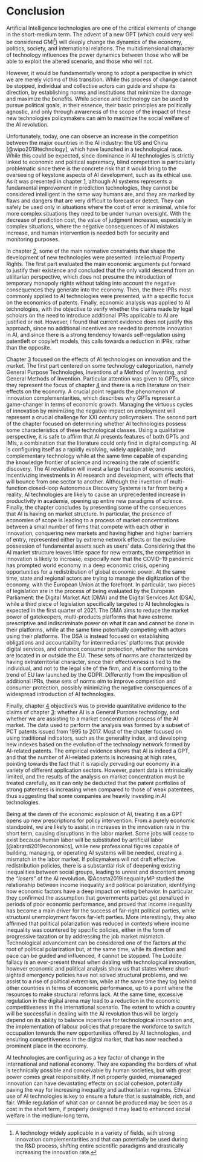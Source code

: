 Conclusion {#conclusion .unnumbered}
==========

Artificial Intelligence technologies are one of the critical elements of
change in the short-medium term. The advent of a new GPT (which could
very well be considered GMI[^45]) will deeply change the dynamics of the
economy, politics, society, and international relations. The
multidimensional character of technology influences the power dynamics
between those who will be able to exploit the altered scenario, and
those who will not.

However, it would be fundamentally wrong to adopt a perspective in which
we are merely victims of this transition. While this process of change
cannot be stopped, individual and collective actors can guide and shape
its direction, by establishing norms and institutions that minimize the
damage and maximize the benefits. While science and technology can be
used to pursue political goals, in their essence, their basic principles
are politically agnostic, and only through awareness of the scope of the
impact of these new technologies policymakers can aim to maximize the
social welfare of the AI revolution.

Unfortunately, today, one can observe an increase in the competition
between the major countries in the AI industry: the US and China
[@wipo2019technology], which have launched in a technological race.
While this could be expected, since dominance in AI technologies is
strictly linked to economic and political supremacy, blind competition
is particularly problematic since there is the concrete risk that it
would bring to the overseeing of keystone aspects of AI development,
such as its ethical use. As it was presented in chapter
[1](#chap:ai){reference-type="ref" reference="chap:ai"},
although AI systems represents a fundamental improvement in prediction
technologies, they cannot be considered intelligent in the same way
humans are, and they are marked by flaws and dangers that are very
difficult to forecast or detect. They can safely be used only in
situations where the cost of error is minimal, while for more complex
situations they need to be under human oversight. With the decrease of
prediction cost, the value of judgment increases, especially in complex
situations, where the negative consequences of AI mistakes increase, and
human intervention is needed both for security and monitoring purposes.

In chapter [2](#chap:ip){reference-type="ref"
reference="chap:ip"}, some of the main normative constraints that shape
the development of new technologies were presented: Intellectual
Property Rights. The first part evaluated the main economic arguments
put forward to justify their existence and concluded that the only valid
descend from an utilitarian perspective, which does not presume the
introduction of temporary monopoly rights without taking into account
the negative consequences they generate into the economy. Then, the
three IPRs most commonly applied to AI technologies were presented, with
a specific focus on the economics of patents. Finally, economic analysis
was applied to AI technologies, with the objective to verify whether the
claims made by legal scholars on the need to introduce additional IPRs
applicable to AI are justified or not. However, I found that current
evidence does not justify this approach, since no additional incentives
are needed to promote innovation in AI, and since there is a strong
tendency towards self-regulation using patentleft or copyleft models,
this calls towards a reduction in IPRs, rather than the opposite.

Chapter [3](#chap:innovation){reference-type="ref"
reference="chap:innovation"} focused on the effects of AI technologies
on innovation and the market. The first part centered on some technology
categorization, namely General Purpose Technologies, Inventions of a
Method of Inventing, and General Methods of Invention. Particular
attention was given to GPTs, since they represent the focus of chapter
[4](#chap:analysis){reference-type="ref"
reference="chap:analysis"} and there is a rich literature on their
effects on the economy. A crucial point regards the phenomenon of
innovation complementarities, which describes why GPTs represent a
game-changer in terms of economic growth. Managing the virtuous cycles
of innovation by minimizing the negative impact on employment will
represent a crucial challenge for XXI century policymakers. The second
part of the chapter focused on determining whether AI technologies
possess some characteristics of these technological classes. Using a
qualitative perspective, it is safe to affirm that AI presents features
of both GPTs and IMIs, a combination that the literature could only find
in digital computing. AI is configuring itself as a rapidly evolving,
widely applicable, and complementary technology while at the same time
capable of expanding the knowledge frontier of science and increasing
the rate of scientific discovery. The AI revolution will invest a large
fraction of economic sectors, incentivizing investments in AI research
and development, with effects that will bounce from one sector to
another. Although the invention of multi-function closed-loop Autonomous
Discovery Systems is far from being a reality, AI technologies are
likely to cause an unprecedented increase in productivity in academia,
opening up entire new paradigms of science. Finally, the chapter
concludes by presenting some of the consequences that AI is having on
market structure. In particular, the presence of economies of scope is
leading to a process of market concentrations between a small number of
firms that compete with each other in innovation, conquering new markets
and having higher and higher barriers of entry, represented either by
extreme network effects or the exclusive possession of fundamental
assets such as users' data. Considering that the AI market structure
leaves little space for new entrants, the competition in innovation is
likely to increase, especially now that the COVID-19 pandemic has
prompted world economy in a deep economic crisis, opening opportunities
for a redistribution of global economic power. At the same time, state
and regional actors are trying to manage the digitization of the
economy, with the European Union at the forefront. In particular, two
pieces of legislation are in the process of being evaluated by the
European Parliament: the Digital Market Act (DMA) and the Digital
Services Act (DSA), while a third piece of legislation specifically
targeted to AI technologies is expected in the first quarter of 2021.
The DMA aims to reduce the market power of gatekeepers, multi-products
platforms that have extreme prescriptive and indiscriminate power on
what it can and cannot be done in their platforms, while at the same
time potentially competing with actors using their platforms. The DSA is
instead focused on establishing obligations and accountability for
intermediaries' platforms that provide digital services, and enhance
consumer protection, whether the services are located in or outside the
EU. These sets of norms are characterized by having extraterritorial
character, since their effectiveness is tied to the individual, and not
to the legal site of the firm, and it is conforming to the trend of EU
law launched by the GDPR. Differently from the imposition of additional
IPRs, these sets of norms aim to improve competition and consumer
protection, possibly minimizing the negative consequences of a
widespread introduction of AI technologies.

Finally, chapter [4](#chap:analysis){reference-type="ref"
reference="chap:analysis"} objective's was to provide quantitative
evidence to the claims of chapter
[3](#chap:innovation){reference-type="ref"
reference="chap:innovation"}: whether AI is a General Purpose
technology, and whether we are assisting to a market concentration
process of the AI market. The data used to perform the analysis was
formed by a subset of PCT patents issued from 1995 to 2017. Most of the
chapter focused on using traditional indicators, such as the generality
index, and developing new indexes based on the evolution of the
technology network formed by AI-related patents. The empirical evidence
shows that AI is indeed a GPT, and that the number of AI-related patents
is increasing at high rates, pointing towards the fact that it is
rapidly pervading our economy in a variety of different application
sectors. However, patent data is intrinsically limited, and the results
of the analysis on market concentration must be treated carefully, as it
can only be deducted that the patent portfolios of strong patentees is
increasing when compared to those of weak patentees, thus suggesting
that some companies are heavily investing in AI technologies.

Being at the dawn of the economic explosion of AI, treating it as a GPT
opens up new prescriptions for policy intervention. From a purely
economic standpoint, we are likely to assist in increases in the
innovation rate in the short term, causing disruptions in the labor
market. Some jobs will cease to exist because human labor will be
substituted by artificial labor [@abrardi2019economics], while new
professional figures capable of building, managing, or operating AI
systems will be needed, creating a mismatch in the labor market. If
policymakers will not draft effective redistribution policies, there is
a substantial risk of deepening existing inequalities between social
groups, leading to unrest and discontent among the *"losers"* of the AI
revolution. @Acosta2019InequalityMP studied the relationship between
income inequality and political polarization, identifying how economic
factors have a deep impact on voting behavior. In particular, they
confirmed the assumption that governments parties get penalized in
periods of poor economic performance, and proved that income inequality
has become a main driver for the success of far-right political parties,
while structural unemployment favors far-left parties. More
interestingly, they also affirmed that political polarization was
reduced in contexts where income inequality was countered by specific
policies, either in the form of progressive taxation or by addressing
the job market mismatch. Technological advancement can be considered one
of the factors at the root of political polarization but, at the same
time, while its direction and pace can be guided and influenced, it
cannot be stopped. The Luddite fallacy is an ever-present threat when
dealing with technological innovation, however economic and political
analysis show us that states where short-sighted emergency policies have
not solved structural problems, and we assist to a rise of political
extremism, while at the same time they lag behind other countries in
terms of economic performance, up to a point where the resources to make
structural reforms lack. At the same time, excessive regulation in the
digital arena may lead to a reduction in the economic competitiveness in
the international scenario. The extent to which a country will be
successful in dealing with the AI revolution thus will be largely depend
on its ability to balance incentives for technological innovation and,
the implementation of labour policies that prepare the workforce to
switch occupation towards the new opportunities offered by AI
technologies, and ensuring competitiveness in the digital market, that
has now reached a prominent place in the economy.

AI technologies are configuring as a key factor of change in the
international and national economy. They are expanding the borders of
what is technically possible and conceivable by human societies, but
with great power comes great responsibility. If not properly guided,
mismanaged innovation can have devastating effects on social cohesion,
potentially paving the way for increasing inequality and authoritarian
regimes. Ethical use of AI technologies is key to ensure a future that
is sustainable, rich, and fair. While regulation of what can or cannot
be produced may be seen as a cost in the short term, if properly
designed it may lead to enhanced social welfare in the medium-long term.

[^45]: A technology widely applicable in a variety of fields, with strong
    innovation complementarities and that can potentially be used during
    the R&D process, shifting entire scientific paradigms and
    drastically increasing the innovation rate.
